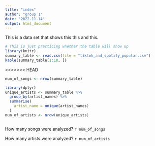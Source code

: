 ```yaml
---
title: "index"
author: "group 1"
date: "2022-11-14"
output: html_document
---
```



This is a data set that shows this this and this.
```r
# This is just practicing whether the table will show up
library(knitr)
summary_table <- read.csv(file = "tiktok_and_spotify_popular.csv")
kable(summary_table[1:10, ])

```

<<<<<<< HEAD

```r
num_of_songs <- nrow(summary_table)
```

```r
library(dplyr)
unique_artists <- summary_table %>% 
  group_by(artist_names) %>% 
  summarise(
    artist_name = unique(artist_names)
  )
num_of_artists <- nrow(unique_artists)
```

```r

```


How many songs were analyzed?
`r num_of_songs`

How many artists were analyzed?
`r num_of_artists`



